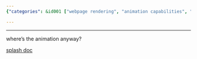 ```yaml
---
{"categories": &id001 ["webpage rendering", "animation capabilities", "Splash service", "documentation", "Splash documentation"], "category": "Webpage Rendering", "date": "2022-11-12 05:06:55", "description": "Splash is a webpage rendering service offering animation capabilities, further detailed in the Splash documentation.", "tags": *id001, "title": "splash: webpage rendering service"}

---
```


------

where's the animation anyway?

[splash doc](https://splash.readthedocs.io/en/stable/install.html#linux-docker)


